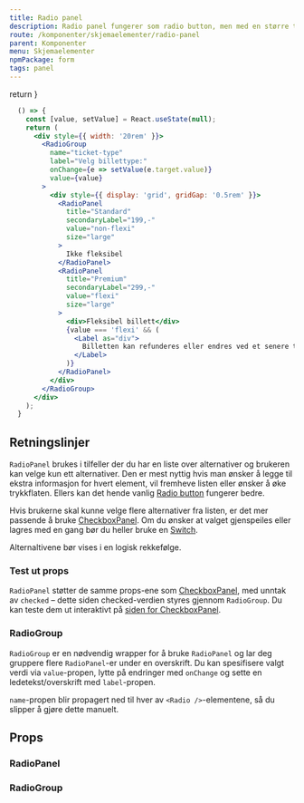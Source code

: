 ```yaml
---
title: Radio panel
description: Radio panel fungerer som radio button, men med en større trykkflate, og muligheter for å vise ekstra informasjon.
route: /komponenter/skjemaelementer/radio-panel
parent: Komponenter
menu: Skjemaelementer
npmPackage: form
tags: panel
---
```



  return <SEO title={props.pageContext.frontmatter.title} description={props.pageContext.frontmatter.description} pathname={props.pageContext.frontmatter.route} />
}

<PageHeader />

```jsx
  () => {
    const [value, setValue] = React.useState(null);
    return (
      <div style={{ width: '20rem' }}>
        <RadioGroup
          name="ticket-type"
          label="Velg billettype:"
          onChange={e => setValue(e.target.value)}
          value={value}
        >
          <div style={{ display: 'grid', gridGap: '0.5rem' }}>
            <RadioPanel
              title="Standard"
              secondaryLabel="199,-"
              value="non-flexi"
              size="large"
            >
              Ikke fleksibel
            </RadioPanel>
            <RadioPanel
              title="Premium"
              secondaryLabel="299,-"
              value="flexi"
              size="large"
            >
              <div>Fleksibel billett</div>
              {value === 'flexi' && (
                <Label as="div">
                  Billetten kan refunderes eller endres ved et senere tidspunkt
                </Label>
              )}
            </RadioPanel>
          </div>
        </RadioGroup>
      </div>
    );
  }
```

## Retningslinjer

`RadioPanel` brukes i tilfeller der du har en liste over alternativer og brukeren kan velge kun ett alternativer.
Den er mest nyttig hvis man ønsker å legge til ekstra informasjon for hvert element, vil fremheve listen eller
ønsker å øke trykkflaten. Ellers kan det hende vanlig [Radio button](/komponenter/skjemaelementer/radiobutton)
fungerer bedre.

Hvis brukerne skal kunne velge flere alternativer fra listen, er det mer passende å bruke
[CheckboxPanel](/komponenter/skjemaelementer/checkboxpanel). Om du ønsker at valget gjenspeiles
eller lagres med en gang bør du heller bruke en [Switch](/komponenter/skjermaelementer/switch).

Alternaltivene bør vises i en logisk rekkefølge.

### Test ut props

`RadioPanel` støtter de samme props-ene som [CheckboxPanel](/komponenter/skjemaelementer/checkboxpanel),
med unntak av `checked` – dette siden checked-verdien styres gjennom `RadioGroup`. Du kan teste dem ut interaktivt på
[siden for CheckboxPanel](/komponenter/skjemaelementer/checkbox-panel#test-ut-props).

### RadioGroup

<ImportStatement imports="RadioGroup" />

`RadioGroup` er en nødvendig wrapper for å bruke `RadioPanel` og lar deg gruppere flere `RadioPanel`-er under en overskrift. Du kan spesifisere valgt verdi via `value`-propen, lytte på endringer med `onChange` og sette en ledetekst/overskrift med `label`-propen.

`name`-propen blir propagert ned til hver av `<Radio />`-elementene, så du slipper å gjøre dette manuelt.

## Props

### RadioPanel

<ImportStatement imports="RadioPanel" packageName={props.pageContext.frontmatter.npmPackage} />
<Props componentName="RadioPanel" />

### RadioGroup

<ImportStatement imports="RadioGroup" packageName={props.pageContext.frontmatter.npmPackage} />
<Props componentName="RadioGroup" />
